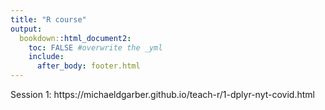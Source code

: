 ```yaml
---
title: "R course"
output: 
  bookdown::html_document2:
    toc: FALSE #overwrite the _yml
    include: 
      after_body: footer.html
---
```


Session 1:
https://michaeldgarber.github.io/teach-r/1-dplyr-nyt-covid.html